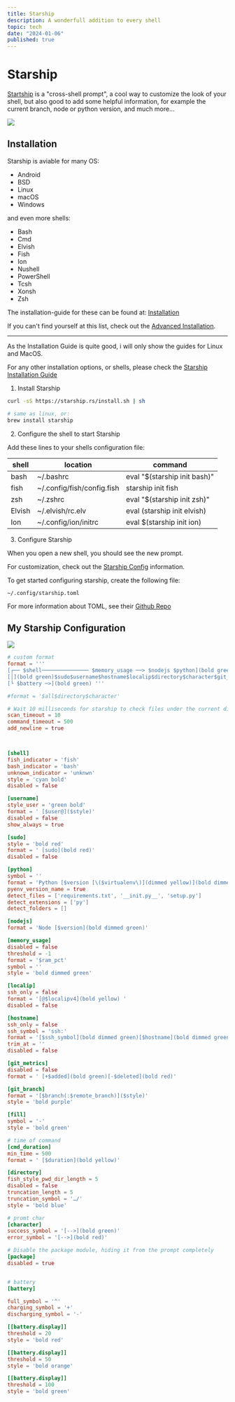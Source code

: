 ```yaml
---
title: Starship
description: A wonderfull addition to every shell
topic: tech
date: "2024-01-06"
published: true
---
```


# Starship

[Startship](https://starship.rs/) is a "cross-shell prompt", a cool way to customize the look of your shell, 
but also good to add some helpful information, for example the current branch, node or python version, and much more...

![](/blog-images/starship-shell.png)

## Installation

Starship is aviable for many OS:

- Android
- BSD
- Linux
- macOS
- Windows

and even more shells:

- Bash
- Cmd
- Elvish
- Fish
- Ion
- Nushell
- PowerShell
- Tcsh
- Xonsh
- Zsh

The installation-guide for these can be found at: 
[Installation](https://starship.rs/guide/#%F0%9F%9A%80-installation)

If you can't find yourself at this list, check out the [Advanced Installation](https://starship.rs/installing/#advanced-installation).

---

As the Installation Guide is quite good, i will only show the guides for Linux and MacOS.

For any other installation options, or shells, please check the [Starship Installation Guide](https://starship.rs/guide/#%F0%9F%9A%80-installation)

1. Install Starship

```bash title="Linux"
curl -sS https://starship.rs/install.sh | sh
```

```zsh title="MacOS"
# same as linux, or:
brew install starship
```

2. Configure the shell to start Starship

Add these lines to your shells configuration file:

| shell | location                   | command |
|-------|----------------------------|---------|
| bash  | ~/.bashrc                  | eval "$(starship init bash)" |
| fish  | ~/.config/fish/config.fish | starship init fish | source |
| zsh   | ~/.zshrc                   | eval "$(starship init zsh)" |
| Elvish| ~/.elvish/rc.elv           | eval (starship init elvish) |
| Ion   | ~/.config/ion/initrc       | eval $(starship init ion) |

3. Configure Starship

When you open a new shell, you should see the new prompt.

For customization, check out the [Starship Config](https://starship.rs/config/) information.

To get started configuring starship, create the following file: 

`~/.config/starship.toml`

For more information about TOML, see their [Github Repo](https://github.com/toml-lang/toml)

## My Starship Configuration

![](/blog-images/starship-my-shell.png)

```toml title="~/.config/starship.toml"
# custom format
format = '''
[┌── $shell─────────────── $memory_usage ──> $nodejs $python](bold green)
[│](bold green)$sudo$username$hostname$localip$directory$character$git_branch$git_metrics$cmd_duration
[└ $battery ─>](bold green) '''

#format = '$all$directory$character'

# Wait 10 milliseconds for starship to check files under the current directory.
scan_timeout = 10
command_timeout = 500
add_newline = true



[shell]
fish_indicator = 'fish'
bash_indicator = 'bash'
unknown_indicator = 'unknwn'
style = 'cyan bold'
disabled = false

[username]
style_user = 'green bold'
format = ' [$user@]($style)'
disabled = false
show_always = true

[sudo]
style = 'bold red'
format = ' [sudo](bold red)'
disabled = false

[python]
symbol = ''
format = 'Python [$version [\($virtualenv\)](dimmed yellow)](bold dimmed green)'
pyenv_version_name = true
detect_files = ['requirements.txt', '__init.py__', 'setup.py']
detect_extensions = ['py']
detect_folders = []

[nodejs]
format = 'Node [$version](bold dimmed green)'

[memory_usage]
disabled = false
threshold = -1
format = '$ram_pct'
symbol = ''
style = 'bold dimmed green'

[localip]
ssh_only = false
format = '[@$localipv4](bold yellow) '
disabled = false

[hostname]
ssh_only = false
ssh_symbol = 'ssh:'
format = '[$ssh_symbol](bold dimmed green)[$hostname](bold dimmed green)'
trim_at = ''
disabled = false

[git_metrics]
disabled = false
format = ' [+$added](bold green)[-$deleted](bold red)'

[git_branch]
format = '[$branch(:$remote_branch)]($style)'
style = 'bold purple'

[fill]
symbol = '-'
style = 'bold green'

# time of command
[cmd_duration]
min_time = 500
format = ' [$duration](bold yellow)'

[directory]
fish_style_pwd_dir_length = 5
disabled = false
truncation_length = 5
truncation_symbol = '…/'
style = 'bold blue'

# promt char
[character]
success_symbol = '[-->](bold green)'
error_symbol = '[-->](bold red)'

# Disable the package module, hiding it from the prompt completely
[package]
disabled = true


# battery
[battery]

full_symbol = '^'
charging_symbol = '+'
discharging_symbol = '-'

[[battery.display]]
threshold = 20
style = 'bold red'

[[battery.display]]
threshold = 50
style = 'bold orange'

[[battery.display]]
threshold = 100
style = 'bold green'
```